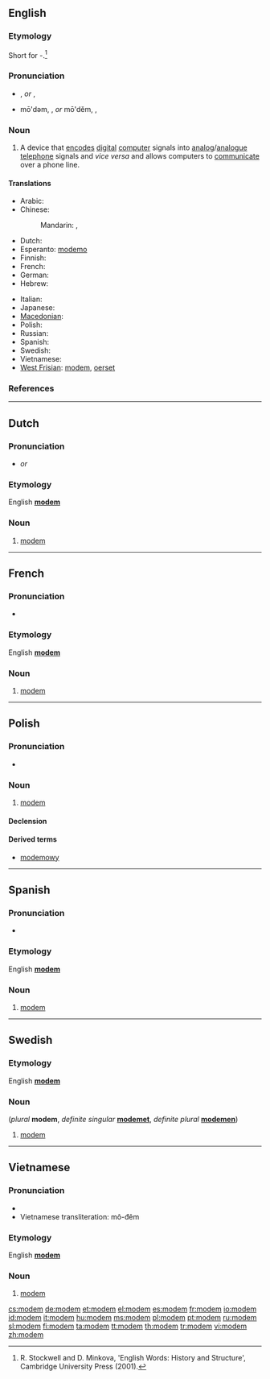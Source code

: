 {{also|Modem}}
==English==

===Etymology===
Short for {{term|modulator}}-{{term|demodulator}}.<ref>R. Stockwell and D. Minkova, 'English Words: History and Structure', Cambridge University Press (2001).</ref>

===Pronunciation===
* {{a|RP}} {{IPA|/ˈməʊdəm/}}, {{SAMPA|/"m@Ud@m/}} ''or'' {{IPA|/ˈməʊdɛm/}}, {{SAMPA|/"m@UdEm/}}
* {{a|US}} mō'dəm, {{IPA|/ˈmɔʊdəm/}}, {{SAMPA|/"mOUd@m/}} ''or'' mō'dĕm, {{IPA|/ˈmɔʊdɛm/}}, {{SAMPA|/"mOUdEm/}}

===Noun===
{{en-noun}}

# A device that [[encode]]s [[digital]] [[computer]] signals into [[analog]]/[[analogue]] [[telephone]] signals and ''vice versa'' and allows computers to [[communicate]] over a phone line.

====Translations====
{{trans-top|A device that encodes digital computer signals into analog/analogue telephone signals and vice versa and allows computers to communicate over a phone line}}
* Arabic: {{t|ar|مودم|m|tr=muudim|sc=Arab}}
* Chinese:
*: Mandarin: {{t|zh|調制解調器|sc=Hani}},  {{t|zh|调制解调器|tr=diàozhìjiědiàoqì|sc=Hani}}
* Dutch: {{t-|nl|modem|m|n}}
* Esperanto: [[modemo]]
* Finnish: {{t+|fi|modeemi}}
* French: {{t+|fr|modem|m}}
* German: {{t+|de|Modem|n}}
* Hebrew: {{t+|he|מודם|m|alt=מוֹדֶם|sc=Hebr|tr=módem}}
{{trans-mid}}
* Italian: {{t+|it|modem|m}}
* Japanese: {{t|ja|モデム|tr=modemu|sc=Jpan}}
* [[Macedonian]]: {{t|mk|модем|m|tr=módem|sc=Cyrl|xs=Macedonian}}
* Polish: {{t+|pl|modem|m}}
* Russian: {{t|ru|модем|m|tr=modém|sc=Cyrl}}
* Spanish: {{t+|es|modem|m}}
* Swedish: {{t-|sv|modem|n}}
* Vietnamese: {{t+|vi|modem|xs=Vietnamese}}
* [[West Frisian]]: [[#West Frisian|modem]], [[oerset]]
{{trans-bottom}}

===References===
<references/>

----

==Dutch==

===Pronunciation===
* {{IPA|/ˈmoːdəm/|lang=nl}} ''or'' {{IPA|/ˈmoːdɛm/|lang=nl}}

===Etymology===
English '''[[#English|modem]]'''

===Noun===
{{nl-noun|g1=m|g2=n|modems|modempje}}

# [[#English|modem]]

----

==French==

===Pronunciation===
* {{IPA|/modˈɛm/|lang=fr}}

===Etymology===
English '''[[#English|modem]]'''

===Noun===
{{fr-noun|m}}

# [[#English|modem]]
----
==Polish==

===Pronunciation===
* {{IPA|/ˈmɔd̪ɛm/|lang=pl}}

===Noun===
{{infl|pl|noun|g=m}}

# [[#English|modem]]

====Declension====
{{pl-decl-noun
|modem|modemy
|modemu|modemów
|modemowi|modemom
|modem|modemy
|modemem|modemami
|modemie|modemach
|modemie|modemy
}}

====Derived terms====
*[[modemowy]]

----

==Spanish==

===Pronunciation===
* {{IPA|/ˈmoðem/|lang=es}}

===Etymology===
English '''[[#English|modem]]'''

===Noun===
{{infl|es|noun|g=m}}

# [[#English|modem]]

----

==Swedish==
<!---===Pronunciation===
* {{IPA|}} --->

===Etymology===
English '''[[#English|modem]]'''

===Noun===
{{infl|sv|noun|g=n}} (''plural'' '''modem''', ''definite singular'' '''[[modemet]]''', ''definite plural'' '''[[modemen]]''')

# [[#English|modem]]

----

==Vietnamese==

===Pronunciation===
* {{IPA|/ˈmodem/|lang=vi}}
* Vietnamese transliteration: mô-đêm

===Etymology===
English '''[[modem#English|modem]]'''

===Noun===
{{infl|vi|noun|g=m}}

# [[#English|modem]]

[[cs:modem]]
[[de:modem]]
[[et:modem]]
[[el:modem]]
[[es:modem]]
[[fr:modem]]
[[io:modem]]
[[id:modem]]
[[it:modem]]
[[hu:modem]]
[[ms:modem]]
[[pl:modem]]
[[pt:modem]]
[[ru:modem]]
[[sl:modem]]
[[fi:modem]]
[[ta:modem]]
[[tt:modem]]
[[th:modem]]
[[tr:modem]]
[[vi:modem]]
[[zh:modem]]